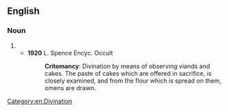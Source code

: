 ==English==

===Noun===
{{head|en|misspelling}}

# {{misspelling of|crithomancy|lang=en}}
#* '''1920''' L. Spence Encyc. Occult
#*: '''Critomancy''': Divination by means of observing viands and cakes. The paste of cakes which are offered in sacrifice, is closely examined, and from the flour which is spread on them, omens are drawn.

[[Category:en:Divination]]